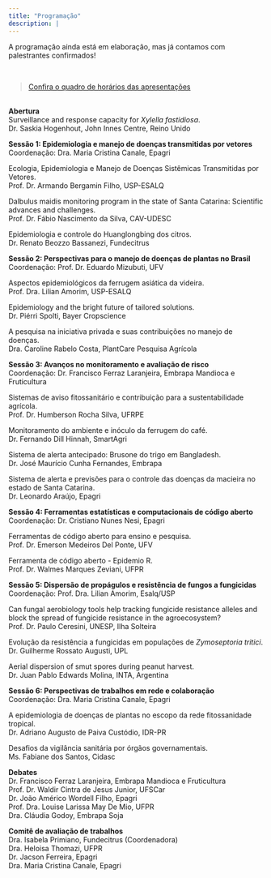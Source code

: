 ```yaml
---
title: "Programação"
description: |
---
```


A programação ainda está em elaboração, mas já contamos com palestrantes confirmados!

<br>

> [Confira o quadro de horários das apresentações](https://docs.google.com/spreadsheets/d/1FSGTmXz8TIeWM_RvQ1ITZO2yTLe8FcegRS1ST9htWxQ/edit?usp=sharing)

\
**Abertura**\
Surveillance and response capacity for *Xylella fastidiosa*.\
Dr. Saskia Hogenhout, John Innes Centre, Reino Unido

**Sessão 1: Epidemiologia e manejo de doenças transmitidas por vetores**\
Coordenação: Dra. Maria Cristina Canale, Epagri

Ecologia, Epidemiologia e Manejo de Doenças Sistêmicas Transmitidas por Vetores. \
Prof. Dr. Armando Bergamin Filho, USP-ESALQ

Dalbulus maidis monitoring program in the state of Santa Catarina: Scientific advances and challenges. \
Prof. Dr. Fábio Nascimento da Silva, CAV-UDESC

Epidemiologia e controle do Huanglongbing dos citros. \
Dr. Renato Beozzo Bassanezi, Fundecitrus

**Sessão 2: Perspectivas para o manejo de doenças de plantas no Brasil** \
Coordenação: Prof. Dr. Eduardo Mizubuti, UFV

Aspectos epidemiológicos da ferrugem asiática da videira. \
Prof. Dra. Lilian Amorim, USP-ESALQ

Epidemiology and the bright future of tailored solutions. \
Dr. Piérri Spolti, Bayer Cropscience

A pesquisa na iniciativa privada e suas contribuições no manejo de doenças. \
Dra. Caroline Rabelo Costa, PlantCare Pesquisa Agrícola

**Sessão 3: Avanços no monitoramento e avaliação de risco\
**Coordenação: Dr. Francisco Ferraz Laranjeira, Embrapa Mandioca e Fruticultura

Sistemas de aviso fitossanitário e contribuição para a sustentabilidade agrícola. \
Prof. Dr. Humberson Rocha Silva, UFRPE

Monitoramento do ambiente e inóculo da ferrugem do café. \
Dr. Fernando Dill Hinnah, SmartAgri

Sistema de alerta antecipado: Brusone do trigo em Bangladesh. \
Dr. José Maurício Cunha Fernandes, Embrapa

Sistema de alerta e previsões para o controle das doenças da macieira no estado de Santa Catarina. \
Dr. Leonardo Araújo, Epagri

**Sessão 4: Ferramentas estatísticas e computacionais de código aberto** \
Coordenação: Dr. Cristiano Nunes Nesi, Epagri

Ferramentas de código aberto para ensino e pesquisa. \
Prof. Dr. Emerson Medeiros Del Ponte, UFV

Ferramenta de código aberto - Epidemio R. \
Prof. Dr. Walmes Marques Zeviani, UFPR

**Sessão 5: Dispersão de propágulos e resistência de fungos a fungicidas** \
Coordenação: Prof. Dra. Lilian Amorim, Esalq/USP

Can fungal aerobiology tools help tracking fungicide resistance alleles and block the spread of fungicide resistance in the agroecosystem? \
Prof. Dr. Paulo Ceresini, UNESP, Ilha Solteira

Evolução da resistência a fungicidas em populações de *Zymoseptoria tritici*. \
Dr. Guilherme Rossato Augusti, UPL

Aerial dispersion of smut spores during peanut harvest. \
Dr. Juan Pablo Edwards Molina, INTA, Argentina

**Sessão 6: Perspectivas de trabalhos em rede e colaboração** \
Coordenação: Dra. Maria Cristina Canale, Epagri

A epidemiologia de doenças de plantas no escopo da rede fitossanidade tropical. \
Dr. Adriano Augusto de Paiva Custódio, IDR-PR

Desafios da vigilância sanitária por órgãos governamentais. \
Ms. Fabiane dos Santos, Cidasc

**Debates** \
Dr. Francisco Ferraz Laranjeira, Embrapa Mandioca e Fruticultura \
Prof. Dr. Waldir Cintra de Jesus Junior, UFSCar \
Dr. João Américo Wordell Filho, Epagri \
Prof. Dra. Louise Larissa May De Mio, UFPR \
Dra. Cláudia Godoy, Embrapa Soja

**Comitê de avaliação de trabalhos** \
Dra. Isabela Primiano, Fundecitrus (Coordenadora) \
Dra. Heloisa Thomazi, UFPR \
Dr. Jacson Ferreira, Epagri \
Dra. Maria Cristina Canale, Epagri
